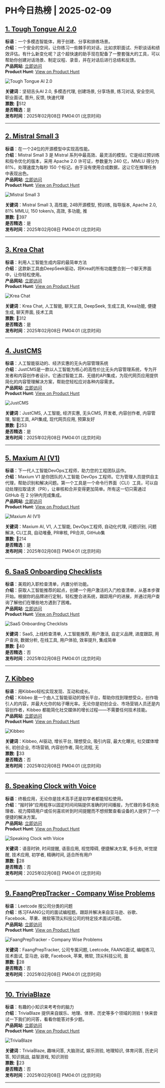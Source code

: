 # PH今日热榜 | 2025-02-09  

## [1. Tough Tongue AI 2.0](https://www.producthunt.com/posts/tough-tongue-ai-2-0?utm_campaign=producthunt-api&utm_medium=api-v2&utm_source=Application%3A+ph-daily+%28ID%3A+150577%29)  
**标语**：一个多模态智能体，用于创建、分享和排练场景。  
**介绍**：一个安全的空间，让你练习一些棘手的对话，比如求职面试、升职谈话和绩效评估。有什么新变化呢？这个超快速的助手现在配备了一整套强大的工具，可以帮助你创建对话场景、制定议程、录音，并在对话后进行总结和反馈。  
**产品网站**: [立即访问](https://www.producthunt.com/r/C3Y7DPZP7EDR6E?utm_campaign=producthunt-api&utm_medium=api-v2&utm_source=Application%3A+ph-daily+%28ID%3A+150577%29)  
**Product Hunt**: [View on Product Hunt](https://www.producthunt.com/posts/tough-tongue-ai-2-0?utm_campaign=producthunt-api&utm_medium=api-v2&utm_source=Application%3A+ph-daily+%28ID%3A+150577%29)  

![Tough Tongue AI 2.0](https://ph-files.imgix.net/e2bd077e-fb01-4624-a2ad-11460edb8b58.png?auto=format&fit=crop&frame=1&h=512&w=1024)  

**关键词**：坚韧舌头AI 2.0, 多模态代理, 创建场景, 分享场景, 练习对话, 安全空间, 职业面试, 晋升, 反馈, 快速代理  
**票数**: 🔺512  
**是否精选**：是  
**发布时间**：2025年02月08日 PM04:01 (北京时间)  

---  

## [2. Mistral Small 3](https://www.producthunt.com/posts/mistral-small-3?utm_campaign=producthunt-api&utm_medium=api-v2&utm_source=Application%3A+ph-daily+%28ID%3A+150577%29)  
**标语**：在一个24位的开源模型中实现高性能。  
**介绍**：Mistral Small 3 是 Mistral 系列中最高效、最灵活的模型。它是经过预训练和指令优化的版本，采用 Apache 2.0 许可证，参数量为 240 亿，MMLU 得分为 81%，处理速度为每秒 150 个标记。由于没有使用合成数据，这让它在推理任务中表现出色。  
**产品网站**: [立即访问](https://www.producthunt.com/r/ESMGSFYSAC4HCL?utm_campaign=producthunt-api&utm_medium=api-v2&utm_source=Application%3A+ph-daily+%28ID%3A+150577%29)  
**Product Hunt**: [View on Product Hunt](https://www.producthunt.com/posts/mistral-small-3?utm_campaign=producthunt-api&utm_medium=api-v2&utm_source=Application%3A+ph-daily+%28ID%3A+150577%29)  

![Mistral Small 3](https://ph-files.imgix.net/3f412731-2534-44b7-919b-0c0010c1dbed.png?auto=format&fit=crop&frame=1&h=512&w=1024)  

**关键词**：Mistral Small 3, 高性能, 24B开源模型, 预训练, 指导版本, Apache 2.0, 81% MMLU, 150 token/s, 高效, 多功能, 推  
**票数**: 🔺397  
**是否精选**：是  
**发布时间**：2025年02月08日 PM04:01 (北京时间)  

---  

## [3. Krea Chat](https://www.producthunt.com/posts/krea-chat-2?utm_campaign=producthunt-api&utm_medium=api-v2&utm_source=Application%3A+ph-daily+%28ID%3A+150577%29)  
**标语**：利用人工智能生成内容的最简单方法  
**介绍**：这款新工具由DeepSeek驱动，将Krea的所有功能整合到一个聊天界面中，让你轻松使用。  
**产品网站**: [立即访问](https://www.producthunt.com/r/TWHQJNAIVB3H3Z?utm_campaign=producthunt-api&utm_medium=api-v2&utm_source=Application%3A+ph-daily+%28ID%3A+150577%29)  
**Product Hunt**: [View on Product Hunt](https://www.producthunt.com/posts/krea-chat-2?utm_campaign=producthunt-api&utm_medium=api-v2&utm_source=Application%3A+ph-daily+%28ID%3A+150577%29)  

![Krea Chat](https://ph-files.imgix.net/680ccca2-319b-43d5-af4a-7539044f8e2c.png?auto=format&fit=crop&frame=1&h=512&w=1024)  

**关键词**：Krea Chat, 人工智能, 聊天工具, DeepSeek, 生成工具, Krea功能, 便捷生成, 聊天界面, 技术工具  
**票数**: 🔺312  
**是否精选**：是  
**发布时间**：2025年02月08日 PM04:01 (北京时间)  

---  

## [4. JustCMS](https://www.producthunt.com/posts/justcms?utm_campaign=producthunt-api&utm_medium=api-v2&utm_source=Application%3A+ph-daily+%28ID%3A+150577%29)  
**标语**：人工智能驱动的、经济实惠的无头内容管理系统  
**介绍**：JustCMS是一款以人工智能为核心的高性价比无头内容管理系统，专为开发者和内容创作者设计。它通过智能工具、无缝的API集成，为现代网页应用提供简化的内容管理解决方案，帮助您轻松应对各种内容需求。  
**产品网站**: [立即访问](https://www.producthunt.com/r/RN36BVWJODHD44?utm_campaign=producthunt-api&utm_medium=api-v2&utm_source=Application%3A+ph-daily+%28ID%3A+150577%29)  
**Product Hunt**: [View on Product Hunt](https://www.producthunt.com/posts/justcms?utm_campaign=producthunt-api&utm_medium=api-v2&utm_source=Application%3A+ph-daily+%28ID%3A+150577%29)  

![JustCMS](https://ph-files.imgix.net/3d59555b-6863-499e-a50d-80d207717de0.png?auto=format&fit=crop&frame=1&h=512&w=1024)  

**关键词**：JustCMS, 人工智能, 经济实惠, 无头CMS, 开发者, 内容创作者, 内容管理, 智能工具, API集成, 现代网页应用, 预算友好  
**票数**: 🔺253  
**是否精选**：是  
**发布时间**：2025年02月08日 PM04:01 (北京时间)  

---  

## [5. Maxium AI (V1)](https://www.producthunt.com/posts/maxium-ai-v1?utm_campaign=producthunt-api&utm_medium=api-v2&utm_source=Application%3A+ph-daily+%28ID%3A+150577%29)  
**标语**：下一代人工智能DevOps工程师，助力您的工程团队运作。  
**介绍**：Maxium V1 是你团队的人工智能 DevOps 工程师。它为管理人员提供自主代理，帮助识别和解决问题。第一个工具是一个命令行界面（CLI）工具，可以自动处理拉取请求（PR），让审核和合并变得更加简单。所有这一切只需通过 GitHub 在 2 分钟内完成集成。  
**产品网站**: [立即访问](https://www.producthunt.com/r/55LE7BMWIL7QGM?utm_campaign=producthunt-api&utm_medium=api-v2&utm_source=Application%3A+ph-daily+%28ID%3A+150577%29)  
**Product Hunt**: [View on Product Hunt](https://www.producthunt.com/posts/maxium-ai-v1?utm_campaign=producthunt-api&utm_medium=api-v2&utm_source=Application%3A+ph-daily+%28ID%3A+150577%29)  

![Maxium AI (V1)](https://ph-files.imgix.net/54ab7651-9166-49d3-a6c0-917b9af718e6.jpeg?auto=format&fit=crop&frame=1&h=512&w=1024)  

**关键词**：Maxium AI, V1, 人工智能, DevOps工程师, 自动化代理, 问题识别, 问题解决, CLI工具, 自动堆叠, PR审核, PR合并, GitHub集  
**票数**: 🔺214  
**是否精选**：是  
**发布时间**：2025年02月08日 PM04:01 (北京时间)  

---  

## [6. SaaS Onboarding Checklists](https://www.producthunt.com/posts/saas-onboarding-checklists?utm_campaign=producthunt-api&utm_medium=api-v2&utm_source=Application%3A+ph-daily+%28ID%3A+150577%29)  
**标语**：美观的入职检查清单，内置分析功能。  
**介绍**：获取人工智能推荐的起点，创建一个用户激活的入门检查清单，从基本步骤开始。根据你的品牌进行定制，轻松整合进系统，跟踪用户的进展，并通过用户查询了解他们在哪些地方遇到了困难。  
**产品网站**: [立即访问](https://www.producthunt.com/r/CMBVWSWOBG77IV?utm_campaign=producthunt-api&utm_medium=api-v2&utm_source=Application%3A+ph-daily+%28ID%3A+150577%29)  
**Product Hunt**: [View on Product Hunt](https://www.producthunt.com/posts/saas-onboarding-checklists?utm_campaign=producthunt-api&utm_medium=api-v2&utm_source=Application%3A+ph-daily+%28ID%3A+150577%29)  

![SaaS Onboarding Checklists](https://ph-files.imgix.net/c894f95a-4607-4228-990a-020627b8230d.png?auto=format&fit=crop&frame=1&h=512&w=1024)  

**关键词**：SaaS, 上线检查清单, 人工智能推荐, 用户激活, 自定义品牌, 进度跟踪, 用户查询, 数据分析, 在线工具, 用户体验, 效率提升, 集成简单  
**票数**: 🔺40  
**是否精选**：否  
**发布时间**：2025年02月08日 PM04:01 (北京时间)  

---  

## [7. Kibbeo](https://www.producthunt.com/posts/kibbeo?utm_campaign=producthunt-api&utm_medium=api-v2&utm_source=Application%3A+ph-daily+%28ID%3A+150577%29)  
**标语**：用Kibbeo轻松实现发现、互动和成长。  
**介绍**：Kibbeo 是一个由人工智能驱动的增长平台，帮助你找到理想受众，创作吸引人的内容，并最大化你的帖子曝光率。无论你是初创企业、市场营销人员还是内容创作者，Kibbeo 都能简化社交媒体的增长过程——不需要任何技术技能。  
**产品网站**: [立即访问](https://www.producthunt.com/r/2L7LAQCSP34Z7U?utm_campaign=producthunt-api&utm_medium=api-v2&utm_source=Application%3A+ph-daily+%28ID%3A+150577%29)  
**Product Hunt**: [View on Product Hunt](https://www.producthunt.com/posts/kibbeo?utm_campaign=producthunt-api&utm_medium=api-v2&utm_source=Application%3A+ph-daily+%28ID%3A+150577%29)  

![Kibbeo](https://ph-files.imgix.net/cb8f1118-4ad0-45ae-bd7d-92f606176368.png?auto=format&fit=crop&frame=1&h=512&w=1024)  

**关键词**：Kibbeo, AI驱动, 增长平台, 理想受众, 吸引内容, 最大化曝光, 社交媒体增长, 初创企业, 市场营销, 内容创作者, 简化流程, 无  
**票数**: 🔺33  
**是否精选**：否  
**发布时间**：2025年02月08日 PM04:01 (北京时间)  

---  

## [8. Speaking Clock with Voice](https://www.producthunt.com/posts/speaking-clock-with-voice?utm_campaign=producthunt-api&utm_medium=api-v2&utm_source=Application%3A+ph-daily+%28ID%3A+150577%29)  
**标语**：终极应用，无论你是技术高手还是初学者都能轻松使用。  
**介绍**：“报时钟”应用程序以固定时间间隔提供准确的时间播报，为忙碌的多任务处理者、视力障碍用户或任何喜欢听到时间提醒而不想频繁查看设备的人提供了一个便捷的解决方案。  
**产品网站**: [立即访问](https://www.producthunt.com/r/TP45CBF2T6BTAY?utm_campaign=producthunt-api&utm_medium=api-v2&utm_source=Application%3A+ph-daily+%28ID%3A+150577%29)  
**Product Hunt**: [View on Product Hunt](https://www.producthunt.com/posts/speaking-clock-with-voice?utm_campaign=producthunt-api&utm_medium=api-v2&utm_source=Application%3A+ph-daily+%28ID%3A+150577%29)  

![Speaking Clock with Voice](https://ph-files.imgix.net/0c2d3002-8b0f-40be-ba16-2f94732395d3.webp?auto=format&fit=crop&frame=1&h=512&w=1024)  

**关键词**：语音时钟, 时间提醒, 语音应用, 视觉障碍, 便捷解决方案, 多任务, 听觉提醒, 技术应用, 初学者, 精确时间, 适合所有用户  
**票数**: 🔺28  
**是否精选**：否  
**发布时间**：2025年02月08日 PM04:01 (北京时间)  

---  

## [9. FaangPrepTracker - Company Wise Problems](https://www.producthunt.com/posts/faangpreptracker-company-wise-problems?utm_campaign=producthunt-api&utm_medium=api-v2&utm_source=Application%3A+ph-daily+%28ID%3A+150577%29)  
**标语**：Leetcode 按公司分类的问题  
**介绍**：练习FAANG公司的面试编程题。跟踪并解决来自亚马逊、谷歌、Facebook、苹果、微软等顶尖科技公司的特定技术面试问题。  
**产品网站**: [立即访问](https://www.producthunt.com/r/2KLSK2YSKL7XW3?utm_campaign=producthunt-api&utm_medium=api-v2&utm_source=Application%3A+ph-daily+%28ID%3A+150577%29)  
**Product Hunt**: [View on Product Hunt](https://www.producthunt.com/posts/faangpreptracker-company-wise-problems?utm_campaign=producthunt-api&utm_medium=api-v2&utm_source=Application%3A+ph-daily+%28ID%3A+150577%29)  

![FaangPrepTracker - Company Wise Problems](https://ph-files.imgix.net/18198b64-99ba-4bfb-93d2-0a2d07ecb612.png?auto=format&fit=crop&frame=1&h=512&w=1024)  

**关键词**：FaangPrepTracker, 公司专属问题, Leetcode, FAANG面试, 编程练习, 技术面试, 亚马逊, 谷歌, Facebook, 苹果, 微软, 顶尖科技公司, 面  
**票数**: 🔺28  
**是否精选**：否  
**发布时间**：2025年02月08日 PM04:01 (北京时间)  

---  

## [10. TriviaBlaze](https://www.producthunt.com/posts/triviablaze?utm_campaign=producthunt-api&utm_medium=api-v2&utm_source=Application%3A+ph-daily+%28ID%3A+150577%29)  
**标语**：有趣的小知识来考考你的脑力  
**介绍**：TriviaBlaze 提供来自娱乐、地理、体育、历史等多个领域的测验！快来尝试一下我们的问答，看看你能答对多少题。  
**产品网站**: [立即访问](https://www.producthunt.com/r/N4HIFQN6WSX2QR?utm_campaign=producthunt-api&utm_medium=api-v2&utm_source=Application%3A+ph-daily+%28ID%3A+150577%29)  
**Product Hunt**: [View on Product Hunt](https://www.producthunt.com/posts/triviablaze?utm_campaign=producthunt-api&utm_medium=api-v2&utm_source=Application%3A+ph-daily+%28ID%3A+150577%29)  

![TriviaBlaze](https://ph-files.imgix.net/c11718b0-94a7-4735-8dfb-05aa16374988.jpeg?auto=format&fit=crop&frame=1&h=512&w=1024)  

**关键词**：TriviaBlaze, 趣味问答, 大脑测试, 娱乐测验, 地理知识, 体育问答, 历史问答, 知识挑战, 益智游戏, 知识测验  
**票数**: 🔺23  
**是否精选**：否  
**发布时间**：2025年02月08日 PM04:01 (北京时间)  

---  

